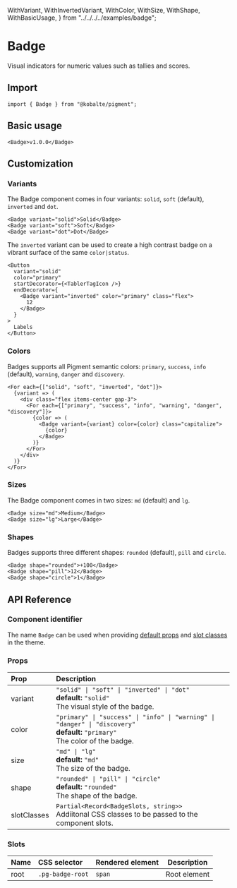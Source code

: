   WithVariant,
  WithInvertedVariant,
  WithColor,
  WithSize,
  WithShape,
  WithBasicUsage,
} from "../../../../examples/badge";

# Badge

Visual indicators for numeric values such as tallies and scores.

## Import

```tsx
import { Badge } from "@kobalte/pigment";
```

## Basic usage

<Preview>
  <WithBasicUsage />
</Preview>

```tsx
<Badge>v1.0.0</Badge>
```

## Customization

### Variants

The Badge component comes in four variants: `solid`, `soft` (default), `inverted` and `dot`.

<Preview>
  <WithVariant />
</Preview>

```tsx
<Badge variant="solid">Solid</Badge>
<Badge variant="soft">Soft</Badge>
<Badge variant="dot">Dot</Badge>
```

The `inverted` variant can be used to create a high contrast badge on a vibrant surface of the same `color|status`.

<Preview>
  <WithInvertedVariant />
</Preview>

```tsx {5-7}
<Button
  variant="solid"
  color="primary"
  startDecorator={<TablerTagIcon />}
  endDecorator={
    <Badge variant="inverted" color="primary" class="flex">
      12
    </Badge>
  }
>
  Labels
</Button>
```

### Colors

Badges supports all Pigment semantic colors: `primary`, `success`, `info` (default), `warning`, `danger` and `discovery`.

<Preview>
  <WithColor />
</Preview>

```tsx
<For each={["solid", "soft", "inverted", "dot"]}>
  {variant => (
    <div class="flex items-center gap-3">
      <For each={["primary", "success", "info", "warning", "danger", "discovery"]}>
        {color => (
          <Badge variant={variant} color={color} class="capitalize">
            {color}
          </Badge>
        )}
      </For>
    </div>
  )}
</For>
```

### Sizes

The Badge component comes in two sizes: `md` (default) and `lg`.

<Preview>
  <WithSize />
</Preview>

```tsx
<Badge size="md">Medium</Badge>
<Badge size="lg">Large</Badge>
```

### Shapes

Badges supports three different shapes: `rounded` (default), `pill` and `circle`.

<Preview>
  <WithShape />
</Preview>

```tsx
<Badge shape="rounded">+100</Badge>
<Badge shape="pill">12</Badge>
<Badge shape="circle">1</Badge>
```

## API Reference

### Component identifier

The name `Badge` can be used when providing [default props](/docs/core/customization/themed-components#default-props) and [slot classes](/docs/core/customization/themed-components#slot-classes) in the theme.

### Props

| Prop        | Description                                                                                                                             |
| :---------- | :-------------------------------------------------------------------------------------------------------------------------------------- |
| variant     | `"solid" \| "soft" \| "inverted" \| "dot"` <br/> **default:** `"solid"` <br/> The visual style of the badge.                            |
| color       | `"primary" \| "success" \| "info" \| "warning" \| "danger" \| "discovery"` <br/> **default:** `"primary"` <br/> The color of the badge. |
| size        | `"md" \| "lg"` <br/> **default:** `"md"` <br/> The size of the badge.                                                                   |
| shape       | `"rounded" \| "pill" \| "circle"` <br/> **default:** `"rounded"` <br/> The shape of the badge.                                          |
| slotClasses | `Partial<Record<BadgeSlots, string>>` <br/> Addiitonal CSS classes to be passed to the component slots.                                 |

### Slots

| Name | CSS selector     | Rendered element | Description  |
| :--- | :--------------- | :--------------- | ------------ |
| root | `.pg-badge-root` | `span`           | Root element |

